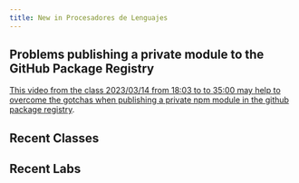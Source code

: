 ```yaml
---
title: New in Procesadores de Lenguajes
---
```


## Problems publishing a private module to the GitHub Package Registry

[This video from the class 2023/03/14 from 18:03 to to 35:00 may help to overcome the gotchas when publishing a private npm module in the github package registry](/news).

## Recent Classes

<Redirect to="/clases/march/2024-03-18-leccion" title="2024-03-18-leccion" />

<Redirect to="/clases/march/2024-03-13-leccion" title="2024-03-13-leccion" />


## Recent Labs

<Redirect to="/labs/while" title="Lab while" />

<Redirect to="/labs/egg-parser" title="Lab egg-parser" />

